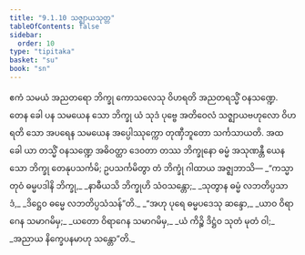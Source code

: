 ```yaml
---
title: "9.1.10 သဇ္ဈာယသုတ္တ"
tableOfContents: false
sidebar:
  order: 10
type: "tipitaka"
basket: "su"
book: "sn"
---
```



<DynamicBreadcrumb />

<Division number="230" book="sn" e="ch" v="18" p="313">

<Paragraph number="1421" book="sn">
ဧကံ သမယံ အညတရော ဘိက္ခု ကောသလေသု ဝိဟရတိ အညတရသ္မိံ ဝနသဏ္ဍေ. တေန ခေါ ပန သမယေန သော ဘိက္ခု ယံ သုဒံ ပုဗ္ဗေ အတိဝေလံ သဇ္ဈာယဗဟုလော ဝိဟရတိ သော အပရေန သမယေန အပ္ပေါဿုက္ကော တုဏှီဘူတော သင်္ကသာယတိ. အထ ခေါ ယာ တသ္မိံ ဝနသဏ္ဍေ အဓိဝတ္ထာ ဒေဝတာ တဿ ဘိက္ခုနော ဓမ္မံ အသုဏန္တီ ယေန သော ဘိက္ခု တေနုပသင်္ကမိ; ဥပသင်္ကမိတွာ တံ ဘိက္ခုံ ဂါထာယ အဇ္ဈဘာသိ—
</Paragraph>

<Paragraph number="1422" type="verses" book="sn">
_“ကသ္မာ တုဝံ ဓမ္မပဒါနိ ဘိက္ခု,_  
_နာဓီယသိ ဘိက္ခုဟိ သံဝသန္တော;_  
_သုတွာန ဓမ္မံ လဘတိပ္ပသာဒံ,_  
_ဒိဋ္ဌေဝ ဓမ္မေ လဘတိပ္ပသံသန်”တိ._  

</Paragraph>

<Paragraph number="1423" type="verses" book="sn">
_“အဟု ပုရေ ဓမ္မပဒေသု ဆန္ဒော,_  
_ယာဝ ဝိရာဂေန သမာဂမိမှ;_  
_ယတော ဝိရာဂေန သမာဂမိမှ,_  
_ယံ ကိဉ္စိ ဒိဋ္ဌံဝ သုတံ မုတံ ဝါ;_  
_အညာယ နိက္ခေပနမာဟု သန္တော”တိ._
</Paragraph>
</Division>